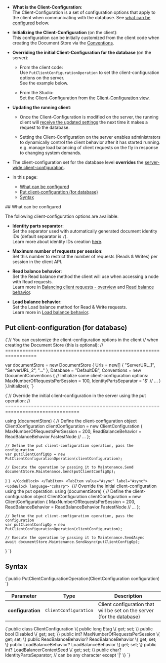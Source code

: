 
<Admonition type="note" title="">

* __What is the Client-Configuration__:  
  The Client-Configuration is a set of configuration options that apply to the client when communicating with the database.
  See [what can be configured](../../../../client-api/operations/maintenance/configuration/put-client-configuration.mdx#what-can-be-configured) below.  

* __Initializing the Client-Configuration__ (on the client):  
  This configuration can be initially customized from the client code when creating the Document Store via the [Conventions](../../../../client-api/configuration/conventions.mdx).
  
* __Overriding the initial Client-Configuration for the database__ (on the server):  

    * From the client code:  
      Use `PutClientConfigurationOperation` to set the client-configuration options on the server.  
      See the example below.
    
    * From the Studio:  
      Set the Client-Configuration from the [Client-Configuration view](../../../../studio/database/settings/client-configuration-per-database.mdx).

* __Updating the running client__:  

  * Once the Client-Configuration is modified on the server, the running client will [receive the updated settings](../../../../client-api/configuration/load-balance/overview.mdx#keeping-the-client-topology-up-to-date)
    the next time it makes a request to the database.  

  * Setting the Client-Configuration on the server enables administrators to dynamically control the client behavior after it has started running.  
    e.g. manage load balancing of client requests on the fly in response to changing system demands.

* The client-configuration set for the database level __overrides__ the [server-wide client-configuration](../../../../client-api/operations/server-wide/configuration/put-serverwide-client-configuration.mdx).
* In this page:
  * [What can be configured](../../../../client-api/operations/maintenance/configuration/put-client-configuration.mdx#what-can-be-configured)
  * [Put client-configuration (for database)](../../../../client-api/operations/maintenance/configuration/put-client-configuration.mdx#put-client-configuration-(for-database))
  * [Syntax](../../../../client-api/operations/maintenance/configuration/put-client-configuration.mdx#syntax)

</Admonition>
## What can be configured

The following client-configuration options are available:  

* __Identity parts separator__:  
  Set the separator used with automatically generated document identity IDs (default separator is `/`).  
  Learn more about identity IDs creation [here](../../../../server/kb/document-identifier-generation.mdx#strategy--3).

* __Maximum number of requests per session__:  
  Set this number to restrict the number of requests (Reads & Writes) per session in the client API.

* __Read balance behavior__:  
  Set the Read balance method the client will use when accessing a node with Read requests.  
  Learn more in [Balancing client requests - overview](../../../../client-api/configuration/load-balance/overview.mdx) and [Read balance behavior](../../../../client-api/configuration/load-balance/read-balance-behavior.mdx).
  
* __Load balance behavior__:  
  Set the Load balance method for Read & Write requests.  
  Learn more in [Load balance behavior](../../../../client-api/configuration/load-balance/load-balance-behavior.mdx).



## Put client-configuration (for database)

<TabItem value="put_config_1" label="put_config_1">
<CodeBlock language="csharp">
{`// You can customize the client-configuration options in the client
// when creating the Document Store (this is optional):
// =================================================================

var documentStore = new DocumentStore
\{
    Urls = new[] \{ "ServerURL_1", "ServerURL_2", "..." \},
    Database = "DefaultDB",
    Conventions = new DocumentConventions
    \{
        // Initialize some client-configuration options:
        MaxNumberOfRequestsPerSession = 100,
        IdentityPartsSeparator = '$'
        // ...
    \}
\}.Initialize();
`}
</CodeBlock>
</TabItem>

<Tabs groupId='languageSyntax'>
<TabItem value="Sync" label="Sync">
<CodeBlock language="csharp">
{`// Override the initial client-configuration in the server using the put operation:
// ================================================================================

using (documentStore)
{
    // Define the client-configuration object
    ClientConfiguration clientConfiguration = new ClientConfiguration
    {
        MaxNumberOfRequestsPerSession = 200,
        ReadBalanceBehavior = ReadBalanceBehavior.FastestNode
        // ...
    };
        
    // Define the put client-configuration operation, pass the configuration 
    var putClientConfigOp = new PutClientConfigurationOperation(clientConfiguration);
    
    // Execute the operation by passing it to Maintenance.Send
    documentStore.Maintenance.Send(putClientConfigOp);
}
`}
</CodeBlock>
</TabItem>
<TabItem value="Async" label="Async">
<CodeBlock language="csharp">
{`// Override the initial client-configuration using the put operation:
using (documentStore)
{
    // Define the client-configuration object
    ClientConfiguration clientConfiguration = new ClientConfiguration
    {
        MaxNumberOfRequestsPerSession = 200,
        ReadBalanceBehavior = ReadBalanceBehavior.FastestNode
        // ...
    };
        
    // Define the put client-configuration operation, pass the configuration 
    var putClientConfigOp = new PutClientConfigurationOperation(clientConfiguration);
    
    // Execute the operation by passing it to Maintenance.SendAsync
    await documentStore.Maintenance.SendAsync(putClientConfigOp);
}
`}
</CodeBlock>
</TabItem>
</Tabs>



## Syntax

<TabItem value="syntax_1" label="syntax_1">
<CodeBlock language="csharp">
{`public PutClientConfigurationOperation(ClientConfiguration configuration)
`}
</CodeBlock>
</TabItem>

| Parameter         | Type                  | Description                                                            |
|-------------------|-----------------------|------------------------------------------------------------------------|
| __configuration__ | `ClientConfiguration` | Client configuration that will be set on the server (for the database) |

<TabItem value="syntax_2" label="syntax_2">
<CodeBlock language="csharp">
{`public class ClientConfiguration
\{
    public long Etag \{ get; set; \}
    public bool Disabled \{ get; set; \}
    public int? MaxNumberOfRequestsPerSession \{ get; set; \}
    public ReadBalanceBehavior? ReadBalanceBehavior \{ get; set; \}
    public LoadBalanceBehavior? LoadBalanceBehavior \{ get; set; \}
    public int? LoadBalancerContextSeed \{ get; set; \}
    public char? IdentityPartsSeparator;  // can be any character except '|'
\}
`}
</CodeBlock>
</TabItem>




